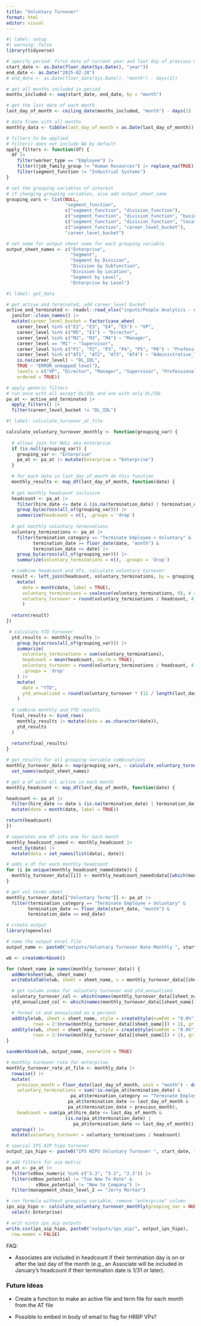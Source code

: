 ```yaml
---
title: "Voluntary Turnover"
format: html
editor: visual
---
```


```r
#| label: setup
#| warning: false
library(tidyverse)

# specify period: first date of current year and last day of previous month
start_date <- as.Date(floor_date(Sys.Date(), "year"))
end_date <- as.Date("2025-02-28")
# end_date <- as.Date(floor_date(Sys.Date(), "month") - days(1))

# get all months included in period
months_included <- seq(start_date, end_date, by = "month")

# get the last date of each month
last_day_of_month <- ceiling_date(months_included, "month") - days(1)

# data frame with all months
monthly_data <- tibble(last_day_of_month = as.Date(last_day_of_month))

# filters to be applied
# filter() does not include NA by default
apply_filters <- function(df) {
  df |>  
    filter(worker_type == "Employee") |> 
    filter((job_family_group != "Human Resources") |> replace_na(TRUE)) |> 
    filter(segment_function != "Industrial Systems")
}

# set the grouping variables of interest
# if changing grouping variables, also add output_sheet_name
grouping_vars <- list(NULL, 
                      "segment_function", 
                      c("segment_function", "division_function"), 
                      c("segment_function", "division_function", "business_unit_sub_function"),
                      c("segment_function", "division_function", "location"),
                      c("segment_function", "career_level_bucket"),
                      "career_level_bucket")

# set name for output sheet name for each grouping variable
output_sheet_names <- c("Enterprise",
                        "Segment",
                        "Segment by Division",
                        "Division by Subfunction",
                        "Division by Location",
                        "Segment by Level",
                        "Enterprise by Level")
```

```r
#| label: get_data

# get active and terminated, add career_level bucket
active_and_terminated <- readxl::read_xlsx("inputs/People Analytics - AT.xlsx", skip = 4) |> 
  janitor::clean_names() |> 
  mutate(career_level_bucket = factor(case_when(
    career_level %in% c("E2", "E3", "E4", "E5") ~ "VP",
    career_level %in% c("M5", "E1") ~ "Director",
    career_level %in% c("M2", "M3", "M4") ~ "Manager",
    career_level == "M1" ~ "Supervisor",
    career_level %in% c("P1", "P2", "P3", "P4", "P5", "P6") ~ "Professional",
    career_level %in% c("AT1", "AT2", "AT3", "AT4") ~ "Administrative_Technical",
    is.na(career_level) ~ "DL_IDL",
    TRUE ~ "ERROR_unmapped_level"),
    levels = c("VP", "Director", "Manager", "Supervisor", "Professional", "Administrative_Technical", "DL_IDL", "ERROR_unmapped_level"),
    ordered = TRUE))

# apply generic filters
# run once with all except DL/IDL and one with only DL/IDL
pa_at <- active_and_terminated |> 
  apply_filters() |> 
  filter(career_level_bucket != "DL_IDL")
```

```r
#| label: calculate_turnover_at_file

calculate_voluntary_turnover_monthly <- function(grouping_var) {
  
  # allows join for NULL aka enterprise
  if (is.null(grouping_var)) {
    grouping_var <- "Enterprise"
    pa_at <- pa_at |> mutate(Enterprise = "Enterprise")
  }

  # for each date in last_day_of_month do this function
  monthly_results <- map_df(last_day_of_month, function(date) {
  
  # get monthly headcount inclusive
  headcount <- pa_at |> 
    filter(hire_date <= date & (is.na(termination_date) | termination_date >= date)) |> 
    group_by(across(all_of(grouping_var))) |> 
    summarize(headcount = n(), .groups = 'drop')
  
  # get monthly voluntary terminations
  voluntary_terminations <- pa_at |> 
    filter(termination_category == "Terminate Employee > Voluntary" &
          termination_date >= floor_date(date, "month") &
          termination_date <= date) |> 
    group_by(across(all_of(grouping_var))) |> 
    summarize(voluntary_terminations = n(), .groups = 'drop')

  # combine headcount and VTs, calculate voluntary turnover
  result <- left_join(headcount, voluntary_terminations, by = grouping_var) |> 
    mutate(
      date = month(date, label = TRUE),
      voluntary_terminations = coalesce(voluntary_terminations, 0), # returns 0 if none
      voluntary_turnover = round(voluntary_terminations / headcount, 4)
      )
  
  return(result)
})

 # calculate YTD turnover
  ytd_results <- monthly_results |> 
    group_by(across(all_of(grouping_var))) |> 
    summarize(
      voluntary_terminations = sum(voluntary_terminations),
      headcount = mean(headcount, na.rm = TRUE),
      voluntary_turnover = round(voluntary_terminations / headcount, 4),
      .groups = 'drop'
    ) |> 
    mutate(
      date = "YTD",
      ytd_annualized = round(voluntary_turnover * (12 / length(last_day_of_month)), 4)
    )
  
  # combine monthly and YTD results
  final_results <- bind_rows(
    monthly_results |> mutate(date = as.character(date)),
    ytd_results
  )
  
  return(final_results)
}
```

```r
# get results for all grouping variable combinations
monthly_turnover_data <- map(grouping_vars, ~ calculate_voluntary_turnover_monthly(.x)) |> 
  set_names(output_sheet_names)
```

```r
# get a df with all active in each month
monthly_headcount <- map_df(last_day_of_month, function(date) {

headcount <- pa_at |> 
  filter(hire_date <= date & (is.na(termination_date) | termination_date >= date)) |> 
  mutate(date = month(date, label = TRUE))

return(headcount)
})

# separates one df into one for each month
monthly_headcount_named <- monthly_headcount |> 
  nest_by(date) |> 
  mutate(data = set_names(list(data), date))

# adds a df for each monthly headcount
for (i in unique(monthly_headcount_named$date)) {
  monthly_turnover_data[[i]] <- monthly_headcount_named$data[[which(monthly_headcount_named$date == i)]]
}

# get vol terms sheet
monthly_turnover_data[["Voluntary Terms"]] <- pa_at |> 
  filter(termination_category == "Terminate Employee > Voluntary" &
        termination_date >= floor_date(start_date, "month") &
        termination_date <= end_date)
```

```r
# create output
library(openxlsx)

# name the output excel file
output_name <- paste0("outputs/Voluntary Turnover Rate Monthly ", start_date, " to ", end_date, ".xlsx")

wb <- createWorkbook()

for (sheet_name in names(monthly_turnover_data)) {
  addWorksheet(wb, sheet_name)
  writeDataTable(wb, sheet = sheet_name, x = monthly_turnover_data[[sheet_name]], tableStyle = "TableStyleMedium2")

  # get column index for voluntary turnover and ytd_annualized
  voluntary_turnover_col <- which(names(monthly_turnover_data[[sheet_name]]) == "voluntary_turnover")
  ytd_annualized_col <- which(names(monthly_turnover_data[[sheet_name]]) == "ytd_annualized")

  # format vt and annualized as a percent
  addStyle(wb, sheet = sheet_name, style = createStyle(numFmt = "0.0%"), cols = voluntary_turnover_col, 
          rows = 2:(nrow(monthly_turnover_data[[sheet_name]]) + 1), gridExpand = TRUE)
  addStyle(wb, sheet = sheet_name, style = createStyle(numFmt = "0.0%"), cols = ytd_annualized_col, 
          rows = 2:(nrow(monthly_turnover_data[[sheet_name]]) + 1), gridExpand = TRUE)
}

saveWorkbook(wb, output_name, overwrite = TRUE)
```

```r
# monthly turnover rate for enterprise
monthly_turnover_rate_at_file <- monthly_data |>
  rowwise() |> 
  mutate(
    previous_month = floor_date(last_day_of_month, unit = "month") - days(1),
    voluntary_terminations = sum(!is.na(pa_at$termination_date) & 
                        pa_at$termination_category == "Terminate Employee > Voluntary" &
                       pa_at$termination_date <= last_day_of_month & 
                       pa_at$termination_date > previous_month),
    headcount = sum(pa_at$hire_date <= last_day_of_month & 
                      (is.na(pa_at$termination_date) |
                         pa_at$termination_date >= last_day_of_month))) |> 
  ungroup() |> 
  mutate(voluntary_turnover = voluntary_terminations / headcount)
```


```r
# special IPS AIP hipo turnover
output_ips_hipo <- paste0("IPS HIPO Voluntary Turnover ", start_date, " to ", end_date, ".csv")

# add filters for aip metric
pa_at <- pa_at |> 
  filter(x9box_numeric %in% c("3.3", "3.2", "2.3")) |> 
  filter(x9box_potential != "Too New To Rate" & 
           x9box_potential != "New to Company") |> 
  filter(management_chain_level_2 == "Jerry Morton")

# run formula without grouping variable, remove "enterprise" column
ips_aip_hipo <- calculate_voluntary_turnover_monthly(grouping_var = NULL) |> 
  select(-Enterprise)

# writ einto ips_aip outputs
write.csv(ips_aip_hipo, paste0("outputs/ips_aip/", output_ips_hipo), 
  row.names = FALSE)
```

FAQ:

-   Associates are included in headcount if their termination day is on or after the last day of the month (e.g., an Associate will be included in January's headcount if their termination date is 1/31 or later).


### Future Ideas

- Create a function to make an active file and term file for each month from the AT file

- Possible to embed in body of email to flag for HRBP VPs?
